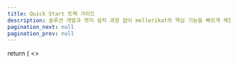 ```yaml
---
title: Quick Start 트랙 가이드
description: 솔루션 개발과 엣지 설치 과정 없이 mellerikat의 핵심 기능을 빠르게 체험해보세요
pagination_next: null
pagination_prev: null
---
```



  return (
    <>
      <Head>
        <link rel="stylesheet" href="https://cdnjs.cloudflare.com/ajax/libs/font-awesome/6.4.0/css/all.min.css" />
        <link rel="stylesheet" href="https://cdnjs.cloudflare.com/ajax/libs/highlight.js/11.7.0/styles/atom-one-dark.min.css" />
        <style>
          {`
            .quick-start-guide {
              font-family: var(--ifm-font-family-base);
              line-height: var(--ifm-line-height-base);
              color: var(--ifm-color-gray-800); !important
              background-color: var(--ifm-color-gray-100);
            }
            .quick-start-guide .markdown header + div {
              color:  var(--ifm-color-gray-800); !important
            }
            .quick-start-guide .container {
              max-width: 1100px;
              margin: 0 auto;
              padding: 0 2rem;
            }

            .quick-start-guide .hero {
              background: linear-gradient(135deg, var(--ifm-color-primary) 0%, var(--ifm-link-hover-color) 100%);
              color: white;
              padding: 5rem 0;
              margin-bottom: 3rem;
            }

            .quick-start-guide .hero-content {
              max-width: 80rem;
              margin: 0 auto;
              text-align: center;
            }

            .quick-start-guide .hero h1 {
              font-size: 3.2rem;
              margin-bottom: 1.5rem;
              font-family: var(--ifm-font-family-headline);
              font-weight: 500;
            }

            .quick-start-guide .hero p {
              font-size: 1.8rem;
              opacity: 0.9;
              margin-bottom: 0;
            }

            .quick-start-guide .overview {
              background-color: white;
              border-radius: 1.2rem;
              box-shadow: 0 0.5rem 1.5rem rgba(0,0,0,0.05);
              margin-bottom: 3rem;
              padding: 3rem;
            }

            .quick-start-guide .overview h2 {
              color: var(--ifm-color-primary);
              font-size: 2.4rem;
              margin-bottom: 2rem;
              padding-bottom: 1rem;
              border-bottom: 0.1rem solid var(--ifm-color-gray-200);
              font-family: var(--ifm-font-family-headline);
              font-weight: 500;
            }

            .quick-start-guide .overview-intro {
              margin-bottom: 2.5rem;
              font-size: 1.6rem;
              line-height: 1.6;
            }

            .quick-start-guide .requirement-section {
              background-color: white;
              border-radius: 1rem;
              box-shadow: 0 0.3rem 1rem rgba(0,0,0,0.05);
              padding: 2.2rem;
              margin-bottom: 2.2rem;
              border-left: 0.5rem solid var(--ifm-color-primary);
            }

            .quick-start-guide .requirement-header {
              display: flex;
              align-items: center;
              margin-bottom: 1.5rem;
            }

            .quick-start-guide .requirement-header i {
              font-size: 2rem;
              color: var(--ifm-color-primary);
              margin-right: 1.2rem;
            }

            .quick-start-guide .requirement-header h3 {
              font-size: 1.8rem;
              color: var(--ifm-color-primary);
              margin: 0;
              font-family: var(--ifm-font-family-headline);
              font-weight: 500;
            }

            .quick-start-guide .requirement-content {
              padding-left: 3.5rem;
            }

            .quick-start-guide .requirement-content p {
              margin-bottom: 1.2rem;
              font-size: 1.6rem;
              line-height: 1.6;
            }

            .quick-start-guide .requirement-content ul {
              list-style-type: none;
              margin-bottom: 1.5rem;
              padding-left: 0;
            }

            .quick-start-guide .requirement-content ul li {
              position: relative;
              padding-left: 2rem;
              margin-bottom: 1rem;
              line-height: 1.6;
              font-size: 1.6rem;
            }

            .quick-start-guide .requirement-content ul li::before {
              content: "•";
              position: absolute;
              left: 0;
              color: var(--ifm-color-primary);
              font-weight: 500;
            }

            .quick-start-guide .process-overview {
              background-color: rgba(238, 54, 52, 0.05);
              padding: 2.5rem;
              border-radius: 1rem;
              margin: 3rem 0;
            }

            .quick-start-guide .process-overview h3 {
              color: var(--ifm-color-primary);
              font-size: 1.8rem;
              margin-bottom: 2rem;
              text-align: center;
              font-family: var(--ifm-font-family-headline);
              font-weight: 500;
            }

            /* 프로세스 플로우 재설계 */
            .quick-start-guide .process-flow {
              display: flex;
              flex-wrap: wrap;
              align-items: center;
              justify-content: center;
              gap: 1.2rem;
            }

            .quick-start-guide .process-item {
              display: flex;
              align-items: center;
            }

            .quick-start-guide .process-step {
              display: flex;
              align-items: center;
              background-color: rgba(238, 54, 52, 0.1);
              border-radius: 3rem;
              padding: 0.5rem 1.2rem 0.5rem 0.5rem;
              box-shadow: 0 0.2rem 0.4rem rgba(0,0,0,0.1);
            }

            .quick-start-guide .process-number {
              display: flex;
              align-items: center;
              justify-content: center;
              width: 2.4rem;
              height: 2.4rem;
              background-color: var(--ifm-color-primary);
              color: white;
              border-radius: 50%;
              font-size: 1.4rem;
              font-weight: 500;
              margin-right: 0.8rem;
            }

            .quick-start-guide .process-text {
              font-size: 1.5rem;
              font-weight: 500;
              color: var(--ifm-color-gray-800);
              white-space: nowrap;
            }

            .quick-start-guide .process-arrow {
              color: var(--ifm-color-primary);
              font-size: 1.6rem;
              font-weight: 500;
            }

            /* 단계 네비게이션 재설계 */
            .quick-start-guide .step-navigation {
              position: sticky;
              top: 6rem;
              background-color: white;
              z-index: 10;
              padding: 1.5rem 0;
              margin-bottom: 3rem;
              border-radius: 1rem;
              box-shadow: 0 0.4rem 1rem rgba(0,0,0,0.08);
            }

            .quick-start-guide .step-nav-container {
              display: flex;
              flex-wrap: wrap;
              justify-content: center;
              gap: 0.8rem;
              padding: 0 1rem;
            }

            .quick-start-guide .step-nav-item {
              display: flex;
              align-items: center;
              padding: 1rem 1.5rem;
              border-radius: 5rem;
              background-color: var(--ifm-color-gray-100);
              text-decoration: none;
              color: var(--ifm-color-gray-800);
              font-size: 1.5rem;
              font-weight: 400;
              transition: all 0.3s ease;
            }

            .quick-start-guide .step-nav-item:hover {
              background-color: rgba(238, 54, 52, 0.08);
              color: var(--ifm-color-primary);
            }

            .quick-start-guide .step-nav-item.active {
              background-color: var(--ifm-color-primary);
              color: white;
            }

            .quick-start-guide .step-nav-number {
              display: flex;
              align-items: center;
              justify-content: center;
              width: 2.5rem;
              height: 2.5rem;
              background-color: white;
              color: var(--ifm-color-primary);
              border-radius: 50%;
              font-size: 1.4rem;
              font-weight: 500;
              margin-right: 0.8rem;
            }

            .quick-start-guide .step-nav-item.active .step-nav-number {
              background-color: white;
              color: var(--ifm-color-primary);
            }

            .quick-start-guide .step-nav-text {
              white-space: nowrap;
            }

            /* 스텝 카드 재설계 */
            .quick-start-guide .step-card {
              background-color: white;
              border-radius: 1.2rem;
              overflow: hidden;
              box-shadow: 0 0.5rem 1.5rem rgba(0,0,0,0.05);
              margin-bottom: 3rem;
            }

            .quick-start-guide .step-header {
              display: flex;
              align-items: center;
              padding: 2rem 3rem;
              background: linear-gradient(to right, var(--ifm-color-primary), var(--ifm-link-hover-color));
              color: white;
            }

            .quick-start-guide .step-number-container {
              margin-right: 2rem;
            }

            .quick-start-guide .step-number {
              display: flex;
              align-items: center;
              justify-content: center;
              width: 4.5rem;
              height: 4.5rem;
              background-color: white;
              color: var(--ifm-color-primary);
              border-radius: 50%;
              font-size: 2rem;
              font-weight: 500;
            }

            .quick-start-guide .step-title {
              flex: 1;
            }

            .quick-start-guide .step-title h2 {
              font-size: 2rem;
              margin: 0 0 0.8rem 0;
              font-family: var(--ifm-font-family-headline);
              font-weight: 500;
            }

            .quick-start-guide .step-title p {
              margin: 0;
              opacity: 0.9;
              font-size: 1.6rem;
            }

            .quick-start-guide .step-body {
              padding: 2.5rem 3rem;
            }

            .quick-start-guide .step-section {
              margin-bottom: 2.5rem;
            }

            .quick-start-guide .step-section h3 {
              font-size: 1.8rem;
              margin-bottom: 1.5rem;
              color: var(--ifm-color-primary);
              display: flex;
              align-items: center;
              font-family: var(--ifm-font-family-headline);
              font-weight: 500;
            }

            .quick-start-guide .step-section h3 i {
              margin-right: 1rem;
            }

            .quick-start-guide .step-list {
              list-style-type: none;
              margin: 0 0 2rem 0;
              padding-left: 1.5rem;
            }

            .quick-start-guide .step-description {
              font-size: 1.6rem;
            }

            .quick-start-guide .step-list li {
              position: relative;
              padding-left: 2.5rem;
              margin-bottom: 1.2rem;
              font-size: 1.6rem;
              line-height: 1.6;
            }

            .quick-start-guide .step-list li::before {
              content: "•";
              position: absolute;
              left: 0.5rem;
              color: var(--ifm-color-primary);
              font-weight: bold;
              font-size: 1.8rem;
            }

            .quick-start-guide .step-list li strong {
              color: var(--ifm-color-primary);
              font-weight: 500;
            }

            .quick-start-guide .step-list li ul {
              list-style-type: none;
              margin: 1rem 0 1rem 0;
              padding-left: 0;
            }

            .quick-start-guide .step-list li ul li {
              margin-bottom: 0.8rem;
              padding-left: 2rem;
              font-size: 1.5rem;
            }

            .quick-start-guide .step-list li ul li::before {
              content: "-";
              font-size: 1.4rem;
            }

            /* 이미지 컨테이너 */
            .quick-start-guide .image-container {
              margin: 2rem 0;
              border-radius: 1rem;
              overflow: hidden;
              box-shadow: 0 0.4rem 1rem rgba(0,0,0,0.1);
              width: 90%;
              margin-left: auto;
              margin-right: auto;
            }

            .quick-start-guide .image-container img {
              width: 100%;
              display: block;
            }

            .quick-start-guide .image-caption {
              text-align: center;
              padding: 1rem;
              background-color: rgba(238, 54, 52, 0.1);
              color: var(--ifm-color-gray-800);
              font-size: 1.5rem;
              font-weight: 500;
              border-bottom: 1px solid var(--ifm-color-gray-200);
            }

            .quick-start-guide .code-container {
              background-color: #282c34; /* 배경색 강제로 적용 */
              color: white; /* 텍스트 색상 유지 */
              border-radius: 1rem;
              margin: 2rem 0;
              position: relative;
              overflow: hidden;
              width: 90%;
              margin-left: auto;
              margin-right: auto;
            }

            .quick-start-guide .code-header {
              display: flex;
              justify-content: space-between;
              align-items: center;
              padding: 1rem 1.5rem;
              background-color: rgba(255, 255, 255, 0.1);
              font-size: 1.4rem;
            }

            .quick-start-guide .code-container pre {
              margin: 0;
              padding: 1.5rem;
              font-family: 'Consolas', 'Monaco', 'Andale Mono', 'Ubuntu Mono', monospace;
              font-size: 1.5rem;
              line-height: 1.5;
              overflow-x: auto;
              white-space: pre-wrap; /* 줄바꿈 보존 */
              background-color: inherit; /* 배경색 상속 */
              color: inherit; /* 텍스트 색상 상속 */
            }

            .quick-start-guide .code-container code {
              background-color: transparent; /* <code> 태그 배경 투명화 */
              color: inherit; /* 부모 색상 상속 */
              white-space: pre-wrap; /* <code> 태그에도 동일하게 적용 */
              word-wrap: break-word; /* 긴 단어 줄바꿈 */
              display: block; /* inline 기본값을 block으로 변경 */
            }

            .quick-start-guide .code-container .copy-btn {
              background-color: transparent;
              border: none;
              color: white;
              cursor: pointer;
              font-size: 1.4rem;
              transition: all 0.2s ease;
            }

            .quick-start-guide .code-container .copy-btn:hover {
              color: var(--ifm-color-primary);
            }

            .quick-start-guide .code-note {
              display: block;
              font-size: 1.4rem;
              color: var(--ifm-color-gray-700);
              margin-top: 0.5rem;
              font-style: italic;
            }

            /* 노트 박스 */
            .quick-start-guide .note-box {
              border-left: 0.4rem solid;
              padding: 1.5rem 2rem;
              border-radius: 0.5rem;
              margin: 2rem 0;
              font-size: 1.5rem;
              line-height: 1.6;
              width: 90%;
              margin-left: auto;
              margin-right: auto;
            }

            .quick-start-guide .tip-box {
              border-color: #52b788;
              background-color: rgba(82, 183, 136, 0.1);
            }

            .quick-start-guide .tip-box::before {
              content: "💡 팁";
              display: block;
              font-weight: 500;
              margin-bottom: 0.5rem;
              color: #52b788;
            }

            .quick-start-guide .warning-box {
              border-color: #f8551f;
              background-color: rgba(248, 85, 31, 0.1);
            }

            .quick-start-guide .warning-box::before {
              content: "⚠️ 주의사항";
              display: block;
              font-weight: 500;
              margin-bottom: 0.5rem;
              color: #f8551f;
            }

            .quick-start-guide .info-box {
              border-color: #009CDE;
              background-color: rgba(0, 156, 222, 0.1);
            }

            .quick-start-guide .info-box::before {
              content: "ℹ️ 정보";
              display: block;
              font-weight: 500;
              margin-bottom: 0.5rem;
              color: #009CDE;
            }

            /* 네비게이션 버튼 */
            .quick-start-guide .step-navigation-buttons {
              display: flex;
              justify-content: space-between;
              margin-top: 3rem;
              padding-top: 2rem;
              border-top: 0.1rem solid var(--ifm-color-gray-200);
            }

            .quick-start-guide .prev-btn,
            .quick-start-guide .next-btn,
            .quick-start-guide .home-btn {
              display: inline-flex;
              align-items: center;
              padding: 1rem 2rem;
              border-radius: 5rem;
              text-decoration: none;
              font-weight: 500;
              font-size: 1.5rem;
              transition: all 0.3s ease;
            }

            .quick-start-guide .prev-btn {
              color: var(--ifm-color-primary);
              background-color: transparent;
              border: 0.2rem solid var(--ifm-color-primary);
            }

            .quick-start-guide .prev-btn i {
              margin-right: 0.8rem;
            }

            .quick-start-guide .next-btn {
              color: white;
              background-color: var(--ifm-color-primary);
            }

            .quick-start-guide .next-btn i {
              margin-left: 0.8rem;
            }

            .quick-start-guide .home-btn {
              color: white;
              background-color: var(--ifm-color-gray-700);
            }

            .quick-start-guide .home-btn i {
              margin-left: 0.8rem;
            }

            .quick-start-guide .prev-btn:hover,
            .quick-start-guide .next-btn:hover,
            .quick-start-guide .home-btn:hover {
              transform: translateY(-0.2rem);
            }

            .quick-start-guide .prev-btn:hover {
              background-color: var(--ifm-color-primary);
              color: white;
            }

            .quick-start-guide .next-btn:hover {
              background-color: var(--ifm-link-hover-color);
            }

            .quick-start-guide .home-btn:hover {
              background-color: var(--ifm-color-gray-800);
            }

            /* Footer */
            .quick-start-guide footer {
              background-color: white;
              padding: 4rem 0;
              margin-top: 5rem;
              border-top: 0.1rem solid var(--ifm-color-gray-200);
            }

            .quick-start-guide .footer-content {
              display: flex;
              justify-content: space-between;
              align-items: center;
              margin-bottom: 1.5rem;
            }

            .quick-start-guide .footer-logo {
              font-size: 2.4rem;
              font-weight: 500;
              color: var(--ifm-color-primary);
              font-family: var(--ifm-font-family-headline);
            }

            .quick-start-guide .footer-links {
              display: flex;
              gap: 2rem;
            }

            .quick-start-guide .footer-links a {
              color: var(--ifm-color-gray-800);
              text-decoration: none;
              font-size: 1.6rem;
            }

            .quick-start-guide .footer-links a:hover {
              color: var(--ifm-color-primary);
            }

            .quick-start-guide .copyright {
              text-align: center;
              color: var(--ifm-color-gray-600);
              font-size: 1.4rem;
            }

            /* 반응형 설계 */
            @media (max-width: 1200px) {
              html {
                font-size: var(--ifm-font-size-base-60);
              }
            }

            @media (max-width: 996px) {
              .quick-start-guide .process-flow {
                flex-direction: column;
                align-items: flex-start;
                padding-left: 2rem;
              }

              .quick-start-guide .process-arrow {
                transform: rotate(90deg);
                margin: 0.6rem 0;
              }

              .quick-start-guide .step-title h2 {
                font-size: 1.8rem;
              }

              .quick-start-guide .footer-content {
                flex-direction: column;
                gap: 2rem;
              }

              .quick-start-guide .step-nav-container {
                flex-direction: column;
              }

              .quick-start-guide .step-nav-item {
                width: 100%;
              }
            }

            @media (max-width: 480px) {
              html {
                font-size: var(--ifm-font-size-base-58);
              }

              .quick-start-guide .hero h1 {
                font-size: 2.8rem;
              }

              .quick-start-guide .step-header {
                flex-direction: column;
                padding: 1.5rem;
              }

              .quick-start-guide .step-number-container {
                margin-right: 0;
                margin-bottom: 1.5rem;
              }

              .quick-start-guide .step-title {
                text-align: center;
              }

              .quick-start-guide .step-navigation-buttons {
                flex-direction: column;
                gap: 1rem;
              }

              .quick-start-guide .prev-btn,
              .quick-start-guide .next-btn,
              .quick-start-guide .home-btn {
                justify-content: center;
              }

              .quick-start-guide .image-container,
              .quick-start-guide .code-container,
              .quick-start-guide .note-box {
                width: 100%;
              }
            }
          `}
        </style>
      </Head>
      <BrowserOnly>
        {() => <QuickStartGuide />}
      </BrowserOnly>
    </>
  );
}


  // 활성화된 단계 상태 관리
  const [activeStep, setActiveStep] = useState('step1');

  // 각 단계별 참조 생성
  const stepRefs = {
    step1: useRef(null),
    step2: useRef(null),
    step3: useRef(null),
    step4: useRef(null),
    step5: useRef(null),
    step6: useRef(null),
    step7: useRef(null),
    step8: useRef(null),
  };

  // 단계 항목 클릭 핸들러
  const handleStepClick = (e, stepId) => {
    e.preventDefault();
    const element = stepRefs[stepId]?.current;
    if (element) {
      window.scrollTo({
        top: element.offsetTop - 100,
        behavior: 'smooth'
      });
      setActiveStep(stepId);
    }
  };

  // 코드 복사 핸들러
  const handleCopyCode = (codeText) => {
    navigator.clipboard.writeText(codeText).then(() => {
      // 성공적으로 복사되었을 때의 로직
    });
  };

  // 스크롤 감지 및 활성 단계 업데이트
  useEffect(() => {
    const handleScroll = () => {
      const scrollPosition = window.scrollY + 150;

      // 각 단계 요소의 위치 확인 및 활성 단계 설정
      Object.entries(stepRefs).forEach(([stepId, ref]) => {
        if (ref.current &&
            scrollPosition >= ref.current.offsetTop &&
            scrollPosition < (ref.current.offsetTop + ref.current.offsetHeight)) {
          setActiveStep(stepId);
        }
      });
    };

    window.addEventListener('scroll', handleScroll);
    return () => window.removeEventListener('scroll', handleScroll);
  }, []);

  return (
    <div className="quick-start-guide">
      <section className="hero">
        <div className="container">
          <div className="hero-content">
            <h1>Quick Start 트랙 상세 가이드</h1>
            <p>솔루션 개발과 엣지 설치 과정 없이 mellerikat의 핵심 기능을 빠르게 체험해보세요.</p>
          </div>
        </div>
      </section>

      <div className="container">
        {/* Overview Section */}
        <section className="overview">
          <h2>Quick Start 개요</h2>

          <div className="overview-intro">
            <p>Quick Start 트랙은 사전 개발된 솔루션과 설치된 엣지 환경을 활용하여 mellerikat의 핵심 기능을 경험할 수 있는 가장 빠른 방법입니다. 복잡한 개발 과정이나 환경 설정 없이 모델 학습, 배포, 추론의 엔드투엔드 과정을 경험할 수 있습니다. 주요 단계는 다음과 같습니다:</p>
            <ul>
                <li><strong>AI 솔루션 탐색:</strong> AI Conductor에서 사용 가능한 솔루션을 확인하고 선택</li>
                <li><strong>데이터 준비:</strong> 모델 학습에 필요한 데이터 업로드 (또는 샘플 데이터 활용)</li>
                <li><strong>모델 학습:</strong> Edge Conductor에서 스트림을 생성하고 학습 요청</li>
                <li><strong>모델 배포:</strong> 학습된 모델을 Edge App에 배포</li>
                <li><strong>모델 추론:</strong> AWS 명령어를 통해 S3에 데이터를 전달하고 추론 결과 확인</li>                
            </ul>
            <p>이 과정을 통해 사용자는 mellerikat의 기능을 직관적으로 이해하고, 데이터 사이언티스트부터 비즈니스 분석가까지 누구나 쉽게 따라 할 수 있습니다.</p>
          </div>

          {/* Requirement Sections */}
          <div className="requirement-section">
            <div className="requirement-header">
              <i className="fas fa-book"></i>
              <h3>핵심 개념</h3>
            </div>
            <div className="requirement-content">
              <p>Quick Start 트랙을 진행하기 전에 다음 개념을 미리 알아두면 도움이 됩니다.</p>
              <ul>
                <li><strong><a href="https://mellerikat.com/user_guide/data_scientist_guide/ai_conductor/ai_solution/">AI Solution</a>:</strong> 특정 비즈니스 케이스나 데이터에 적합한 문제를 해결하기 위해 작성된 AI 모델 코드입니다.</li>
                <li><strong><a href="https://mellerikat.com/user_guide/data_scientist_guide/ai_conductor/">AI Conductor</a>:</strong> 솔루션 탐색과 모델 관리를 위한 시스템입니다. 여기서 솔루션의 상세 정보를 확인하고 모델 학습 결과를 모니터링할 수 있습니다.</li>
                <li><strong><a href="https://mellerikat.com/user_guide/ai_operator_guide/edge_conductor/">Edge Conductor</a>:</strong> 모델 학습 요청, 배포, 엣지 앱 관리를 수행하는 시스템입니다. 데이터 업로드부터 추론 결과 확인까지 대부분의 작업이 이루어집니다.</li>
                <li><strong><a href="https://mellerikat.com/user_guide/ai_operator_guide/edge_conductor/streams/">Stream</a>:</strong> 데이터 처리부터 모델 학습, 배포까지의 전체 워크플로우를 관리하는 파이프라인입니다. 하나의 스트림은 하나의 솔루션과 연결됩니다.</li>
                <li><strong><a href="https://mellerikat.com/user_guide/ai_operator_guide/edge_app/">Edge App</a>:</strong> 학습된 모델이 배포되는 실행 환경입니다. 각 사용자에게는 기본적으로 2개의 Edge App이 제공됩니다.</li>
                <li><strong>S3 버킷:</strong> Edge App이 클라우드에 설치되어 있는 경우, S3 버킷은 Edge App의 Input 경로 역할을 하여 Input 경로로 데이터를 전달하면 모델이 추론을 수행합니다.</li>
                <li><strong><a href="https://mellerikat.com/user_guide/ai_operator_guide/edge_conductor/dataset/">데이터셋(Dataset)</a>:</strong> 모델 학습과 추론에 사용되는 데이터입니다. 사용자는 자체 데이터를 업로드하거나 제공되는 샘플 데이터를 활용할 수 있습니다.</li>
                <li><strong>학습(Training):</strong> 선택한 솔루션과 제공된 데이터를 기반으로 AI 모델을 생성하는 과정입니다.</li>
                <li><strong>배포(Deployment):</strong> 학습된 모델을 Edge App에 설치하여 실제 추론이 가능하게 만드는 과정입니다.</li>
                <li><strong>추론(Inference):</strong> 배포된 모델을 통해 새로운 데이터에 대한 예측을 수행하는 과정입니다.</li>
              </ul>
              <p>위 개념들은 각 단계에서 중요한 역할을 하며, 가이드를 따라가며 자연스럽게 익힐 수 있습니다. mellerikat에 대한 더 자세한 설명은 <a href="https://mellerikat.com/user_guide/what_is_mellerikat">Documentation</a> 페이지를 참고하세요.</p>
            </div>
          </div>


          {/* Requirement Sections */}
          <div className="requirement-section">
            <div className="requirement-header">
              <i className="fas fa-info-circle"></i>
              <h3>제공 정보 및 기술적 요구사항</h3>
            </div>
            <div className="requirement-content">
              <p>mellerikat 체험 서비스 신청이 승인되면, 아래 제공사항 정보를 이메일로 받게 됩니다. 또한 Quick Start 트랙을 원활하게 체험하기 위해서는 아래 기술적 요구사항과 같은 환경이 필요합니다. 체험을 시작하기 전에 아래 요구사항을 확인하고 준비해주세요.</p>
              <ul>
                <li><strong>제공 정보:</strong> 체험 서비스 신청이 승인되면 AI Conductor 계정, Edge Conductor 계정, Edge App ID, AWS Access Key 및 Secret Access Key, S3 버킷 접근 경로를 이메일로 받습니다. 이 정보는 체험 과정에서 필수적이므로 안전하게 보관하세요.</li>
                <li><strong>기술적 요구사항:</strong> AWS CLI가 설치된 분석 환경(Jupyter Notebook, Google Colab 등)과 웹 브라우저(Chrome 권장)가 필요합니다. 샘플 데이터가 제공되지만, 자체 데이터를 사용할 경우 최대 5GB 크기 제한을 고려하세요.</li>                
              </ul>
            </div>
          </div>          

          <div className="requirement-section">
            <div className="requirement-header">
              <i className="fas fa-database"></i>
              <h3>데이터 준비 (선택사항)</h3>
            </div>
            <div className="requirement-content">
              <p>mellerikat에서는 샘플 데이터를 제공하므로 별도의 데이터 준비 없이도 체험이 가능합니다. 하지만 실제 비즈니스 데이터로 테스트하고 싶다면, 다음 사항을 고려하여 데이터를 준비해주세요.</p>
              <ul>
                <li><strong>학습용 데이터:</strong> 모델을 학습시키기 위한 train 데이터셋이 필요합니다. 선택한 솔루션의 요구사항에 맞는 형식과 구조를 갖추어야 합니다.</li>
                <li><strong>추론용 데이터:</strong> 학습된 모델로 예측을 수행할 test 데이터셋이 필요합니다. 학습 데이터와 동일한 구조를 가지되, 타겟 변수가 없을 수 있습니다.</li>
                <li><strong>데이터 형식:</strong> 솔루션별로 지원하는 데이터 형식이 다를 수 있습니다. 일반적으로 CSV, JSON, 이미지 파일 등이 지원됩니다. 선택한 솔루션의 문서를 참조하여 적합한 형식을 확인하세요.</li>
                <li><strong>데이터 크기:</strong> 체험 계정에는 최대 5GB의 저장 공간이 제공됩니다. 대용량 데이터셋을 사용할 경우 이 제한을 고려하세요.</li>
              </ul>
              <p>자체 데이터 사용은 선택사항이므로, 데이터 준비가 어렵거나 시간이 부족한 경우 제공되는 샘플 데이터로 체험하는 것도 좋은 방법입니다. 샘플 데이터는 다양한 산업군과 사용 사례에 맞게 준비되어 있어, mellerikat의 기능을 충분히 경험할 수 있습니다.</p>
            </div>
          </div>

          <div className="process-overview">
            <h3>전체 체험 프로세스</h3>
            <div className="process-flow">
              {/* 프로세스 순서도 */}
              <div className="process-item">
                <span className="process-step">
                  <span className="process-number">1</span>
                  <span className="process-text">AI Conductor 접속</span>
                </span>
              </div>
              <div className="process-arrow">→</div>

              <div className="process-item">
                <span className="process-step">
                  <span className="process-number">2</span>
                  <span className="process-text">Edge Conductor 접속</span>
                </span>
              </div>
              <div className="process-arrow">→</div>

              <div className="process-item">
                <span className="process-step">
                  <span className="process-number">3</span>
                  <span className="process-text">데이터셋 업로드</span>
                </span>
              </div>
              <div className="process-arrow">→</div>

              <div className="process-item">
                <span className="process-step">
                  <span className="process-number">4</span>
                  <span className="process-text">Stream 생성</span>
                </span>
              </div>
              <div className="process-arrow">→</div>

              <div className="process-item">
                <span className="process-step">
                  <span className="process-number">5</span>
                  <span className="process-text">학습 요청</span>
                </span>
              </div>
              <div className="process-arrow">→</div>

              <div className="process-item">
                <span className="process-step">
                  <span className="process-number">6</span>
                  <span className="process-text">모델 배포</span>
                </span>
              </div>
              <div className="process-arrow">→</div>

              <div className="process-item">
                <span className="process-step">
                  <span className="process-number">7</span>
                  <span className="process-text">추론 데이터 전송</span>
                </span>
              </div>
              <div className="process-arrow">→</div>

              <div className="process-item">
                <span className="process-step">
                  <span className="process-number">8</span>
                  <span className="process-text">추론 결과 확인</span>
                </span>
              </div>
            </div>
          </div>
        </section>

        {/* Step Navigation */}
        <div className="step-navigation">
          <div className="step-nav-container">
            <a
              href="#step1"
              className={`step-nav-item ${activeStep === 'step1' ? 'active' : ''}`}
              onClick={(e) => handleStepClick(e, 'step1')}
            >
              <span className="step-nav-number">1</span>
              <span className="step-nav-text">AI Conductor 접속</span>
            </a>
            <a
              href="#step2"
              className={`step-nav-item ${activeStep === 'step2' ? 'active' : ''}`}
              onClick={(e) => handleStepClick(e, 'step2')}
            >
              <span className="step-nav-number">2</span>
              <span className="step-nav-text">Edge Conductor 접속</span>
            </a>
            <a
              href="#step3"
              className={`step-nav-item ${activeStep === 'step3' ? 'active' : ''}`}
              onClick={(e) => handleStepClick(e, 'step3')}
            >
              <span className="step-nav-number">3</span>
              <span className="step-nav-text">데이터셋 업로드</span>
            </a>
            <a
              href="#step4"
              className={`step-nav-item ${activeStep === 'step4' ? 'active' : ''}`}
              onClick={(e) => handleStepClick(e, 'step4')}
            >
              <span className="step-nav-number">4</span>
              <span className="step-nav-text">Stream 생성</span>
            </a>
            <a
              href="#step5"
              className={`step-nav-item ${activeStep === 'step5' ? 'active' : ''}`}
              onClick={(e) => handleStepClick(e, 'step5')}
            >
              <span className="step-nav-number">5</span>
              <span className="step-nav-text">학습 요청</span>
            </a>
            <a
              href="#step6"
              className={`step-nav-item ${activeStep === 'step6' ? 'active' : ''}`}
              onClick={(e) => handleStepClick(e, 'step6')}
            >
              <span className="step-nav-number">6</span>
              <span className="step-nav-text">모델 배포</span>
            </a>
            <a
              href="#step7"
              className={`step-nav-item ${activeStep === 'step7' ? 'active' : ''}`}
              onClick={(e) => handleStepClick(e, 'step7')}
            >
              <span className="step-nav-number">7</span>
              <span className="step-nav-text">추론 데이터 전달</span>
            </a>
            <a
              href="#step8"
              className={`step-nav-item ${activeStep === 'step8' ? 'active' : ''}`}
              onClick={(e) => handleStepClick(e, 'step8')}
            >
              <span className="step-nav-number">8</span>
              <span className="step-nav-text">추론 결과 확인</span>
            </a>
          </div>
        </div>

        {/* Step Content */}
        <div className="step-content">
          {/* Step 1 */}
          <div id="step1" className="step-card" ref={stepRefs.step1}>
            <div className="step-header">
              <div className="step-number-container">
                <span className="step-number">1</span>
              </div>
              <div className="step-title">
                <h2>AI Conductor 접속 및 Solution 파악</h2>                
              </div>
            </div>

            <div className="step-body">
              <div className="step-section">
                <h3><i className="fas fa-comment"></i> 단계 설명</h3>
                <ol className="step-list">
                  <p className="step-description">사용 가능한 <a href="https://mellerikat.com/user_guide/data_scientist_guide/ai_conductor/ai_solution/">AI 솔루션</a>들을 탐색하고 이해하는 단계입니다. Quick Track에서는 2개의 AI 솔루션을 샘플로 제공하고 있습니다. <br />
                  <a href="https://mellerikat.com/user_guide/data_scientist_guide/ai_contents/tcr/" target="_blank">TCR</a>은 정형 데이터를 대상으로 ML 기반 분류 예측을 수행하는 솔루션이고, <a href="https://mellerikat.com/user_guide/data_scientist_guide/ai_contents/vad/" target="_blank">VAD</a>는 이미지 데이터를 대상으로 DL 기반 이상치 탐지를 수행하는 솔루션입니다.<br />
                  각 솔루션의 특징과 요구사항은 상세 화면을 통해 파악할 수 있습니다. 이 단계는 전체 워크플로우의 첫 단계로, 어떤 비즈니스 문제를 해결할지 결정하는 중요한 과정이기 때문에 사용자는 제공하는 솔루션 중 체험을 하고 싶은 솔루션을 하나 택하여 이후 과정을 수행해야 합니다.</p>                                      
                </ol>
                <h3><i className="fas fa-tasks"></i> 수행 단계</h3>
                <ol className="step-list">
                  <li>
                    웹 브라우저에서 AI Conductor URL 접속하여 제공 받은 계정 정보로 로그인합니다.
                    <br />
                    <strong>URL:</strong> <a href="https://aicond.try-mellerikat.com" target="_blank">https://aicond.try-mellerikat.com</a>
                  </li>
                  <li>좌측 메뉴에서 "AI Solution" 탭을 선택합니다.</li>
                  <li>사용 가능한 솔루션 목록을 확인합니다.</li>
                  <li>솔루션 카드를 클릭하면 솔루션의 상세 정보를 확인할 수 있습니다. 솔루션 관리를 위한 자세한 기능은 <a href="https://mellerikat.com/user_guide/data_scientist_guide/ai_conductor/ai_solution/manage_ai_solution">여기서</a> 확인하세요.</li>
                </ol>
              </div>

              <div className="image-container">
                <div className="image-caption">AI Conductor 로그인 화면</div>
                <img src="/try/images/try_mellerikat_guide/quick_guide/aiconductor_login.png" alt="AI Conductor 솔루션 목록 화면" />
              </div>

              <div className="image-container">
                <div className="image-caption">솔루션 상세 정보 화면</div>
                <img src="/try/images/try_mellerikat_guide/quick_guide/solution_info.png" alt="솔루션 상세 정보 화면" />
              </div>

              <div className="note-box tip-box">
                각 솔루션은 특정 산업 및 사용 사례에 최적화되어 있으며, 필요로 하는 입/출력 데이터 양식 및 형태가 있습니다. 상세 정보를 확인하여 목적에 맞는 솔루션을 선택하세요.
              </div>

              <div className="step-navigation-buttons">
                <a href="#step2" className="next-btn" onClick={(e) => handleStepClick(e, 'step2')}>
                  다음 단계: Edge Conductor 접속 <i className="fas fa-arrow-right"></i>
                </a>
              </div>
            </div>
          </div>

          {/* Step 2 */}
          <div id="step2" className="step-card" ref={stepRefs.step2}>
            <div className="step-header">
              <div className="step-number-container">
                <span className="step-number">2</span>
              </div>
              <div className="step-title">
                <h2>Edge Conductor 접속</h2>                                
              </div>
            </div>

            <div className="step-body">
              <div className="step-section">
                <h3><i className="fas fa-comment"></i> 단계 설명</h3>
                <ol className="step-list">
                  <p className="step-description">실제 모델 학습, 배포, 추론이 이루어지는 <a href="https://mellerikat.com/user_guide/ai_operator_guide/edge_conductor/">Edge Conductor</a>에 접속하는 단계입니다. <br />
                  AI Conductor에서 선택한 솔루션을 기반으로 데이터 관리부터 모델 학습 및 배포, Edge App의 관리까지 대부분의 작업이 여기서 이루어집니다.</p>                                      
                </ol>
                <h3><i className="fas fa-tasks"></i> 수행 단계</h3>
                <ol className="step-list">
                  <li>
                    웹 브라우저에서 Edge Conductor URL을 접속하여 제공 받은 계정으로 로그인합니다.
                    <br />
                    <strong>URL:</strong> <a href="https://edgecond.try-mellerikat.com" target="_blank">https://edgecond.try-mellerikat.com</a>
                  </li>
                  <li>Edge Conductor 메인 화면을 확인합니다.</li>
                </ol>
              </div>

              <div className="image-container">
                <div className="image-caption">Edge Conductor 로그인 화면</div>
                <img src="/try/images/try_mellerikat_guide/quick_guide/edgeconductor_login.png" alt="Edge Conductor 로그인 화면" />
              </div>

              <div className="image-container">
                <div className="image-caption">Edge Conductor 메인 화면</div>
                <img src="/try/images/try_mellerikat_guide/quick_guide/edgeconductor_main.png" alt="Edge Conductor 메인 화면" />
              </div>

              <div className="note-box tip-box">
                Edge Conductor에서는 데이터 업로드, 모델 학습, 배포, 추론 등 대부분의 작업이 수행됩니다. 좌측 내비게이션 메뉴를 이용하여 각 기능에 쉽게 접근할 수 있습니다.
              </div>

              <div className="step-navigation-buttons">
                <a href="#step1" className="prev-btn" onClick={(e) => handleStepClick(e, 'step1')}>
                  <i className="fas fa-arrow-left"></i> 이전 단계
                </a>
                <a href="#step3" className="next-btn" onClick={(e) => handleStepClick(e, 'step3')}>
                  다음 단계: 데이터셋 업로드 <i className="fas fa-arrow-right"></i>
                </a>
              </div>
            </div>
          </div>

          {/* Step 3 */}
          <div id="step3" className="step-card" ref={stepRefs.step3}>
            <div className="step-header">
              <div className="step-number-container">
                <span className="step-number">3</span>
              </div>
              <div className="step-title">
                <h2>데이터셋 업로드 (선택 사항)</h2>                
              </div>
            </div>

            <div className="step-body">
              <div className="step-section">
                <h3><i className="fas fa-comment"></i> 단계 설명</h3>
                <ol className="step-list">
                  <p className="step-description">모델 학습에 사용할 데이터를 Edge Conductor에 업로드하는 단계입니다. mellerikat은 샘플 데이터를 제공하지만, 실제 비즈니스 문제에 솔루션을 적용해보고 싶으면 자체 데이터를 사용해도 됩니다. 이 단계에서는 선택한 솔루션에 적합한 형식으로 데이터를 업로드해야 합니다. <br />
                  데이터셋 기능에 대한 자세한 내용은 <a href="https://mellerikat.com/user_guide/ai_operator_guide/edge_conductor/dataset/">여기서</a> 확인하세요.</p>                                      
                </ol>
                <h3><i className="fas fa-tasks"></i> 수행 단계</h3>
                <ol className="step-list">
                  <li>Edge Conductor 메뉴 좌측에 "Dataset" 탭을 클릭합니다.</li>
                  <li>"+New Dataset" 버튼을 클릭합니다.</li>
                  <li>
                    데이터 속성을 설정합니다.
                    <ul>
                      <li>데이터셋 이름 입력 및 'Check Duplicate' 버튼으로 중복 확인</li>
                      <li>설명, Tag (선택사항)</li>
                      <li>Solution: 솔루션 선택</li>
                      <li>Data Source: 데이터 업로드 방식(체험의 경우 Local 선택)</li>
                    </ul>
                  </li>
                  <li>하단 File Upload Guide에 따라 파일을 업로드합니다.</li>
                  <li>"Save" 버튼을 클릭하여 파일 업로드를 완료합니다.</li>
                </ol>
              </div>

              <div className="image-container">
                <div className="image-caption">데이터셋 관리 화면</div>
                <img src="/try/images/try_mellerikat_guide/quick_guide/dataset_main.png" alt="데이터셋 관리 화면" />
              </div>

              <div className="image-container">
                <div className="image-caption">데이터셋 설정 화면</div>
                <img src="/try/images/try_mellerikat_guide/quick_guide/dataset_info.png" alt="데이터셋 설정 화면" />
              </div>

              <div className="note-box warning-box">
                데이터셋 형식은 선택한 솔루션의 요구사항을 준수해야 합니다. 샘플 데이터만 사용하려면 이 단계를 건너뛰어도 됩니다.
              </div>

              <div className="step-navigation-buttons">
                <a href="#step2" className="prev-btn" onClick={(e) => handleStepClick(e, 'step2')}>
                  <i className="fas fa-arrow-left"></i> 이전 단계
                </a>
                <a href="#step4" className="next-btn" onClick={(e) => handleStepClick(e, 'step4')}>
                  다음 단계: Stream 생성 <i className="fas fa-arrow-right"></i>
                </a>
              </div>
            </div>
          </div>

          {/* Step 4 */}
          <div id="step4" className="step-card" ref={stepRefs.step4}>
            <div className="step-header">
              <div className="step-number-container">
                <span className="step-number">4</span>
              </div>
              <div className="step-title">
                <h2>Stream 생성</h2>                
              </div>
            </div>

            <div className="step-body">
              <div className="step-section">
                <h3><i className="fas fa-comment"></i> 단계 설명</h3>
                <ol className="step-list">
                  <p className="step-description">Stream은 모델 학습과 배포를 위한 워크플로우를 정의하는 파이프라인 단위입니다. 이 단계에서는 선택한 솔루션을 기반으로 Stream을 생성하고, 모델 학습에 필요한 파라미터를 설정합니다. 하나의 Stream은 하나의 모델 라이프사이클을 관리합니다. Stream에 대한 자세한 내용은 <a href="https://mellerikat.com/user_guide/ai_operator_guide/edge_conductor/streams/">여기서</a> 확인하세요.</p>
                </ol>
                <h3><i className="fas fa-tasks"></i> 수행 단계</h3>
                <ol className="step-list">
                  <li>Edge Conductor 좌측 메뉴에서 "Streams" 탭을 클릭합니다.</li>
                  <li>"+ New Stream" 버튼을 클릭합니다.</li>
                  <li>
                    스트림 정보를 입력합니다.
                    <ul>
                      <li>솔루션 선택 (AI Conductor에서 확인한 솔루션 중 선택)</li>
                      <li>스트림 이름 (고유한 이름 입력)</li>
                      <li>AI Solution 파라미터 설정 : 이 파라미터는 솔루션마다 다르며, 아래 링크를 참조하면 각 파라미터에 대한 자세한 설명을 확인할 수 있습니다.</li>
                      <li><a href="https://mellerikat.com/user_guide/data_scientist_guide/ai_contents/tcr/parameter" target="_blank">TCR 파라미터 설명으로 가기</a> / <a href="https://mellerikat.com/user_guide/data_scientist_guide/ai_contents/vad/parameter" target="_blank">VAD 파라미터 설명으로 가기</a></li>                      
                    </ul>
                  </li>
                  <li>"Save" 버튼을 클릭합니다.</li>
                </ol>
              </div>

              <div className="image-container">
                <div className="image-caption">Stream 생성 화면</div>
                <img src="/try/images/try_mellerikat_guide/quick_guide/stream_step1.png" alt="Stream 생성 화면" />
              </div>

              <div className="image-container">
                <div className="image-caption">Stream 파라미터 설정 화면</div>
                <img src="/try/images/try_mellerikat_guide/quick_guide/stream_step2.png" alt="Stream 파라미터 설정 화면" />
              </div>

              <div className="note-box tip-box">
                스트림은 데이터 학습과 배포를 위한 파이프라인을 의미합니다.
              </div>

              <div className="step-navigation-buttons">
                <a href="#step3" className="prev-btn" onClick={(e) => handleStepClick(e, 'step3')}>
                  <i className="fas fa-arrow-left"></i> 이전 단계
                </a>
                <a href="#step5" className="next-btn" onClick={(e) => handleStepClick(e, 'step5')}>
                  다음 단계: 학습 요청 및 상태 확인 <i className="fas fa-arrow-right"></i>
                </a>
              </div>
            </div>
          </div>

          {/* Step 5 */}
          <div id="step5" className="step-card" ref={stepRefs.step5}>
            <div className="step-header">
              <div className="step-number-container">
                <span className="step-number">5</span>
              </div>
              <div className="step-title">
                <h2>학습 요청 및 상태 확인</h2>                
              </div>
            </div>

            <div className="step-body">
              <div className="step-section">
                <h3><i className="fas fa-comment"></i> 단계 설명</h3>
                <ol className="step-list">
                  <p className="step-description">생성한 Stream을 대상으로 실제 모델 <a href="https://mellerikat.com/user_guide/ai_operator_guide/edge_conductor/streams/request_model_training">학습을 요청</a>하고 <a href="https://mellerikat.com/user_guide/data_scientist_guide/ai_conductor/inf_model/">진행 상태를 모니터링</a>하는 단계입니다. 이 과정에서 선택한 솔루션의 알고리즘이 데이터를 분석하고 패턴을 학습하여 모델을 생성하며, 학습이 완료되면 AI Conductor에서 모델의 학습 상태를 확인할 수 있습니다.</p>
                </ol>
                <h3><i className="fas fa-tasks"></i> 수행 단계</h3>
                <ol className="step-list">
                  <li>생성된 스트림 목록에서 원하는 스트림을 선택합니다.</li>
                  <li>
                    "Training" 버튼을 클릭합니다.
                    <ul>
                      <li>샘플 데이터로 학습할 경우 각 솔루션에 맞는 데이터셋을 선택합니다. (TCR - TCR trainset / VAD - VAD trainset)</li>
                      <li>사용자가 업로드한 데이터로 학습할 경우 Dataset에 업로드한 데이터를 선택</li>
                      <li>
                        학습을 위한 Resource를 선택합니다.
                        <ul>
                          <li>STANDARD : 샘플 코드를 활용하거나 학습 리소스가 많이 필요하지 않을 경우 사용</li>
                          <li>HIGH : 학습 리소스가 많이 필요한 커스텀 코드를 사용하는 경우 사용</li>                          
                        </ul>
                      </li>
                    </ul>
                  </li>
                  <li>
                    학습 완료 후 Stream Status 정보를 확인하고, Stream의 Status가 "Training"에서 "Ready to Deploy"로 바뀌었는지 확인합니다.
                    <ul>
                      <li>Training : 학습 중</li>
                      <li>Read to Deploy : 학습 완료</li>
                      <li>Faild : 학습 실패 (학습 오류가 발생한 경우 AI Conductor - Inf Model - Train Log에 Log로 오류 원인 파악이 가능합니다.)</li>
                    </ul>
                  </li>
                  <li>
                    학습 정보를 AI Conductor에서 확인합니다.
                    <ul>
                      <li>AI Conductor의 좌측 메뉴인 Inf.Model 탭을 통해 Stream 학습 정보 확인</li>
                      <li>Train Log 버튼: 학습 파이프라인 수행 로그</li>
                    </ul>
                  </li>
                </ol>
              </div>

              <div className="image-container">
                <div className="image-caption">학습 데이터셋 선택</div>
                <img src="/try/images/try_mellerikat_guide/quick_guide/train_dataset.png" alt="학습 데이터셋 선택" />
              </div>

              <div className="image-container">
                <div className="image-caption">학습 결과 화면</div>
                <img src="/try/images/try_mellerikat_guide/quick_guide/train_status.png" alt="학습 결과 화면" />
              </div>

              <div className="note-box info-box">
                학습 시간은 데이터 크기와 솔루션 복잡도에 따라 달라질 수 있습니다. 학습이 완료되면 상태가 "Ready to Deploy"로 변경됩니다.
              </div>

              <div className="step-navigation-buttons">
                <a href="#step4" className="prev-btn" onClick={(e) => handleStepClick(e, 'step4')}>
                  <i className="fas fa-arrow-left"></i> 이전 단계
                </a>
                <a href="#step6" className="next-btn" onClick={(e) => handleStepClick(e, 'step6')}>
                  다음 단계: 모델 배포 <i className="fas fa-arrow-right"></i>
                </a>
              </div>
            </div>
          </div>

          {/* Step 6 */}
          <div id="step6" className="step-card" ref={stepRefs.step6}>
            <div className="step-header">
              <div className="step-number-container">
                <span className="step-number">6</span>
              </div>
              <div className="step-title">
                <h2>모델 배포</h2>                
              </div>
            </div>

            <div className="step-body">
              <div className="step-section">
                <h3><i className="fas fa-comment"></i> 단계 설명</h3>
                <ol className="step-list">
                  <p className="step-description">학습된 모델을 실제 추론이 가능한 Edge App에 배포하는 단계입니다. 이 과정을 통해 모델이 실시간으로 새로운 데이터에 대한 예측을 수행할 수 있게 됩니다. <br />
                  사용자는 사전에 전달 받은 Edge App 2개 중 현재 추론을 수행하고 있지 않은 곳에 모델을 배포하면 됩니다.<br />
                  참고로 Edge App에 이미 모델이 배포되어 있는 상황에서 새로운 모델을 배포하면 기존에 배포된 모델은 사라지고 새로운 모델로 대체되게 됩니다. <br />
                  모델 배포에 대한 자세한 내용은 <a href="https://mellerikat.com/user_guide/ai_operator_guide/edge_conductor/streams/deploy_model">여기서</a> 확인하세요.</p>
                </ol>
                <h3><i className="fas fa-tasks"></i> 수행 단계</h3>
                <ol className="step-list">
                  <li>생성된 스트림 목록에서 원하는 스트림을 선택합니다.</li>
                  <li>"Deploy" 버튼을 클릭합니다.</li>
                  <li>배포하고자 하는 Edge App을 선택합니다.</li>
                  <li>"Deploy" 버튼을 클릭합니다.</li>
                  <li>
                    배포 상태를 확인합니다. "Deployed" 상태가 되면 배포가 완료된 것임을 의미합니다.
                    <ul>
                      <li>Deploying: 배포 진행 중</li>
                      <li>Deployed: 배포 완료</li>
                      <li>Failed: 배포 실패</li>
                    </ul>
                  </li>
                </ol>
              </div>

              <div className="image-container">
                <div className="image-caption">모델 배포를 위한 Edge 선택 화면</div>
                <img src="/try/images/try_mellerikat_guide/quick_guide/deploy_edge.png" alt="모델 배포를 위한 Edge 선택 화면" />
              </div>

              <div className="image-container">
                <div className="image-caption">배포 상태 화면</div>
                <img src="/try/images/try_mellerikat_guide/quick_guide/deploy_status.png" alt="배포 상태 화면" />
              </div>

              <div className="note-box warning-box">
                배포가 실패할 경우, Edge App의 상태를 확인하고 정상적으로 동작 중인지 확인하세요. 문제가 지속되면 관리자에게 문의하시기 바랍니다.
              </div>

              <div className="step-navigation-buttons">
                <a href="#step5" className="prev-btn" onClick={(e) => handleStepClick(e, 'step5')}>
                  <i className="fas fa-arrow-left"></i> 이전 단계
                </a>
                <a href="#step7" className="next-btn" onClick={(e) => handleStepClick(e, 'step7')}>
                  다음 단계: 추론 데이터 전달 <i className="fas fa-arrow-right"></i>
                </a>
              </div>
            </div>
          </div>

          {/* Step 7 */}
          <div id="step7" className="step-card" ref={stepRefs.step7}>
            <div className="step-header">
              <div className="step-number-container">
                <span className="step-number">7</span>
              </div>
              <div className="step-title">
                <h2>추론 데이터 전달</h2>                
              </div>
            </div>

            <div className="step-body">
              <div className="step-section">
                <h3><i className="fas fa-tasks"></i> 수행 단계</h3>
                <ol className="step-list">
                  <li>
                    추론 데이터 다운로드
                    <ul>
                      <li>선택한 솔루션에 따라 아래 명령어를 사용하여 샘플 추론 데이터를 개인 분석 환경에 다운로드합니다.</li>
                    </ul>
                  </li>
                </ol>
                <div className="code-container">
                  <div className="code-header">
                    <span>추론 데이터 다운로드</span>
                    <button className="copy-btn">
                      <i className="fas fa-copy"></i>
                    </button>
                  </div>
                  <div style={{                    
                    padding: "16px",
                    overflowX: "auto"
                  }}>
                    <div># TCR solution을 선택한 경우</div>
                    <div style={{whiteSpace: "nowrap"}}>wget https://raw.githubusercontent.com/mellerihub/try-mellerikat-data/refs/heads/master/TCR/testset.csv</div>
                    <div>&nbsp;</div>
                    <div># VAD solution을 선택한 경우</div>
                    <div style={{whiteSpace: "nowrap"}}>wget https://raw.githubusercontent.com/mellerihub/try-mellerikat-data/refs/heads/master/VAD/sample_1.png</div>
                  </div>
                </div>            
                <ol className="step-list" start="2">
                  <li>
                    분석 환경(Jupyter Notebook 등)에서 AWS 환경 설정
                    <br />
                    <span className="code-note">(만약, aws가 설치되어 있지 않다면, 'pip install awscli' 명령어를 입력하여 설치 후에 아래 문구를 실행합니다.)</span>
                  </li>
                  <li>
                    AWS CLI 프로필 설정
                    <ul>
                      <li>AWS Access Key ID: 제공받은 Access Key</li>
                      <li>AWS Secret Access Key: 제공받은 Secret Access Key</li>
                      <li>Default region name: ap-northeast-2</li>
                    </ul>
                  </li>
                  <li>
                    추론 데이터 파일 준비
                    <ul>
                      <li>학습시 사용한 데이터와 동일한 구조의 데이터 파일을 준비합니다. 타겟 변수(예측하고자 하는 값)는 포함하지 않아도 됩니다.</li>                      
                    </ul>
                  </li>
                  <li>
                    S3 버킷에 추론 데이터 업로드 및 확인
                    <ul>
                      <li>AWS CLI 명령어를 사용해 추론 데이터를 업로드하고 정상적으로 업로드되었는지 확인합니다.</li>                      
                    </ul>
                  </li>                  
                </ol>
              </div>
              <div className="code-container">
                <div className="code-header">
                  <span>AWS CLI 프로필 설정</span>
                  <button
                    className="copy-btn"
                    onClick={() => handleCopyCode("# AWS CLI 프로필 설정\naws configure --profile alo-aws-profile")}
                  >
                    <i className="fas fa-copy"></i>
                  </button>
                </div>
                  <pre><code>
                    # AWS CLI 프로필 설정 <br />
                    aws configure --profile alo-aws-profile
                  </code></pre>
              </div>
              <div className="code-container">
                <div className="code-header">
                  <span>입력해야 할 정보 예시</span>
                  <button
                    className="copy-btn"
                    onClick={() => handleCopyCode("# 입력해야 할 정보 예시\nAWS Access Key ID : {값 입력}\nAWS Secret Access Key : {값 입력}\nDefault region name : {ap-northeast-2}\nDefault output format : ")}
                  >
                    <i className="fas fa-copy"></i>
                  </button>
                </div>
                  <pre><code>
                    # 입력해야 할 정보 예시 <br />
                    AWS Access Key ID : (값 입력) <br />
                    AWS Secret Access Key : (값 입력) <br />
                    Default region name : (ap-northeast-2) <br />
                    Default output format :
                  </code></pre>
              </div>                

              <div className="code-container">
                <div className="code-header">
                  <span>S3에 데이터 업로드 예시</span>
                  <button
                    className="copy-btn"
                    onClick={() => handleCopyCode("# S3에 데이터 업로드 예시\naws s3 cp <로컬_파일_경로> s3://<부여받은 S3_경로> --profile alo-aws-profile")}
                  >
                    <i className="fas fa-copy"></i>
                  </button>
                </div>
                  <pre><code>
                    # S3에 데이터 업로드 예시 <br />
                    aws s3 cp &lt;로컬_파일_경로&gt; s3://&lt;부여받은 S3_경로&gt;
                  </code></pre>
              </div>

              <div className="note-box warning-box">
                모델이 처리할 수 있는 형식으로 데이터를 준비해야 합니다. 솔루션 문서를 참조하여 올바른 형식을 확인하세요.
              </div>

              <div className="step-navigation-buttons">
                <a href="#step6" className="prev-btn" onClick={(e) => handleStepClick(e, 'step6')}>
                  <i className="fas fa-arrow-left"></i> 이전 단계
                </a>
                <a href="#step8" className="next-btn" onClick={(e) => handleStepClick(e, 'step8')}>
                  다음 단계: 추론 결과 확인 <i className="fas fa-arrow-right"></i>
                </a>
              </div>
            </div>
          </div>

          {/* Step 8 */}
          <div id="step8" className="step-card" ref={stepRefs.step8}>
            <div className="step-header">
              <div className="step-number-container">
                <span className="step-number">8</span>
              </div>
              <div className="step-title">
                <h2>추론 결과 확인</h2>                
              </div>
            </div>

            <div className="step-body">
              <div className="step-section">
                <h3><i className="fas fa-comment"></i> 단계 설명</h3>
                <ol className="step-list">
                  <p className="step-description"><a href="https://mellerikat.com/user_guide/ai_operator_guide/edge_app/">Edge App</a>에서 처리된 추론 결과를 확인하는 단계입니다. 배포된 모델이 업로드한 데이터를 처리하여 예측 결과를 생성하면, 이를 확인하고 분석할 수 있습니다. 이 단계에서 모델의 실제 성능과 유용성을 평가할 수 있습니다. Edge App 추론 결과의 자세한 내용은 <a href="https://mellerikat.com/user_guide/ai_operator_guide/edge_conductor/edges/monitor_edges">여기서</a> 확인하세요.</p>
                </ol>
                <h3><i className="fas fa-tasks"></i> 수행 단계</h3>
                <ol className="step-list">
                  <li>Edge Conductor 좌측 메뉴에서 "Edges" 탭을 클릭합니다.</li>
                  <li>원하는 Edge의 이름을 클릭합니다.</li>
                  <li>
                    하단 Detail 화면을 통해 추론 결과를 확인합니다.
                    <ul>
                      <li>Output 버튼: 솔루션의 출력 결과</li>
                      <li>log 버튼: 추론 파이프라인 수행 로그</li>                      
                    </ul>
                  </li>
                </ol>
              </div>

              <div className="image-container">
                <div className="image-caption">Edge 목록 화면</div>
                <img src="/try/images/try_mellerikat_guide/quick_guide/edge_main.png" alt="Edge 목록 화면" />
              </div>


              <div className="image-container">
                <div className="image-caption">추론 결과 확인 화면</div>
                <img src="/try/images/try_mellerikat_guide/quick_guide/inf_results.png" alt="추론 결과 확인 화면" />
              </div>

              <div className="note-box tip-box">
                추론 결과는 솔루션 타입에 따라 다양한 형태로 제공됩니다.
              </div>

              <div className="step-navigation-buttons">
                <a href="#step7" className="prev-btn" onClick={(e) => handleStepClick(e, 'step7')}>
                  <i className="fas fa-arrow-left"></i> 이전 단계
                </a>
                <a href="#step1" className="home-btn" onClick={(e) => handleStepClick(e, 'step1')}>
                  처음으로 <i className="fas fa-home"></i>
                </a>
              </div>
            </div>
          </div>
        </div>
      </div>
    </div>
  );
};